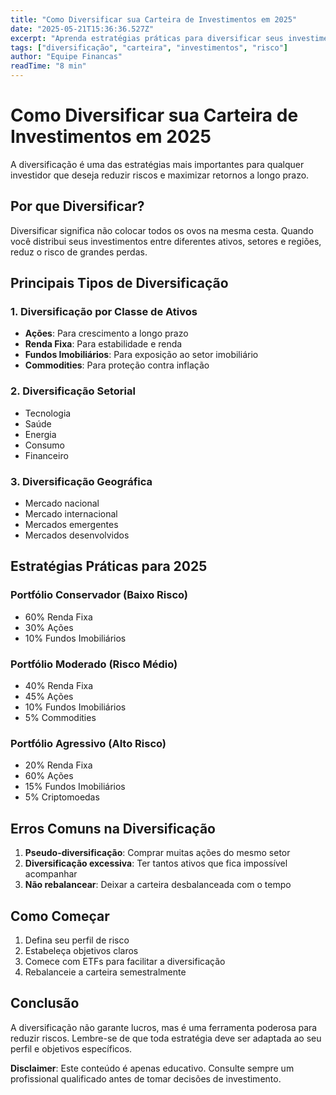```yaml
---
title: "Como Diversificar sua Carteira de Investimentos em 2025"
date: "2025-05-21T15:36:36.527Z"
excerpt: "Aprenda estratégias práticas para diversificar seus investimentos e reduzir riscos."
tags: ["diversificação", "carteira", "investimentos", "risco"]
author: "Equipe Financas"
readTime: "8 min"
---
```



# Como Diversificar sua Carteira de Investimentos em 2025

A diversificação é uma das estratégias mais importantes para qualquer investidor que deseja reduzir riscos e maximizar retornos a longo prazo.

## Por que Diversificar?

Diversificar significa não colocar todos os ovos na mesma cesta. Quando você distribui seus investimentos entre diferentes ativos, setores e regiões, reduz o risco de grandes perdas.

## Principais Tipos de Diversificação

### 1. Diversificação por Classe de Ativos
- **Ações**: Para crescimento a longo prazo
- **Renda Fixa**: Para estabilidade e renda
- **Fundos Imobiliários**: Para exposição ao setor imobiliário
- **Commodities**: Para proteção contra inflação

### 2. Diversificação Setorial
- Tecnologia
- Saúde
- Energia
- Consumo
- Financeiro

### 3. Diversificação Geográfica
- Mercado nacional
- Mercado internacional
- Mercados emergentes
- Mercados desenvolvidos

## Estratégias Práticas para 2025

### Portfólio Conservador (Baixo Risco)
- 60% Renda Fixa
- 30% Ações
- 10% Fundos Imobiliários

### Portfólio Moderado (Risco Médio)
- 40% Renda Fixa
- 45% Ações
- 10% Fundos Imobiliários
- 5% Commodities

### Portfólio Agressivo (Alto Risco)
- 20% Renda Fixa
- 60% Ações
- 15% Fundos Imobiliários
- 5% Criptomoedas

## Erros Comuns na Diversificação

1. **Pseudo-diversificação**: Comprar muitas ações do mesmo setor
2. **Diversificação excessiva**: Ter tantos ativos que fica impossível acompanhar
3. **Não rebalancear**: Deixar a carteira desbalanceada com o tempo

## Como Começar

1. Defina seu perfil de risco
2. Estabeleça objetivos claros
3. Comece com ETFs para facilitar a diversificação
4. Rebalanceie a carteira semestralmente

## Conclusão

A diversificação não garante lucros, mas é uma ferramenta poderosa para reduzir riscos. Lembre-se de que toda estratégia deve ser adaptada ao seu perfil e objetivos específicos.

**Disclaimer**: Este conteúdo é apenas educativo. Consulte sempre um profissional qualificado antes de tomar decisões de investimento.
            
